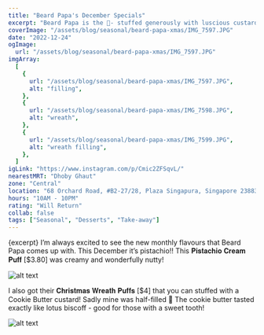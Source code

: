 ```yaml
---
title: "Beard Papa's December Specials"
excerpt: "Beard Papa is the 🐐- stuffed generously with luscious custard and affordably priced, it’s my go-to for custard puffs!"
coverImage: "/assets/blog/seasonal/beard-papa-xmas/IMG_7597.JPG"
date: "2022-12-24"
ogImage:
  url: "/assets/blog/seasonal/beard-papa-xmas/IMG_7597.JPG"
imgArray:
  [
    {
      url: "/assets/blog/seasonal/beard-papa-xmas/IMG_7597.JPG",
      alt: "filling",
    },
    {
      url: "/assets/blog/seasonal/beard-papa-xmas/IMG_7598.JPG",
      alt: "wreath",
    },
    {
      url: "/assets/blog/seasonal/beard-papa-xmas/IMG_7599.JPG",
      alt: "wreath filling",
    },
  ]
igLink: "https://www.instagram.com/p/Cmic2ZFSqvL/"
nearestMRT: "Dhoby Ghaut"
zone: "Central"
location: "68 Orchard Road, #B2-27/28, Plaza Singapura, Singapore 238839"
hours: "10AM - 10PM"
rating: "Will Return"
collab: false
tags: ["Seasonal", "Desserts", "Take-away"]
---
```


{excerpt} I’m always excited to see the new monthly flavours that Beard Papa comes up with. This December it’s pistachio!! This 𝐏𝐢𝐬𝐭𝐚𝐜𝐡𝐢𝐨 𝐂𝐫𝐞𝐚𝐦 𝐏𝐮𝐟𝐟 [$3.80] was creamy and wonderfully nutty!

![alt text](/assets/blog/seasonal/beard-papa-xmas/IMG_7598.JPG)

I also got their 𝐂𝐡𝐫𝐢𝐬𝐭𝐦𝐚𝐬 𝐖𝐫𝐞𝐚𝐭𝐡 𝐏𝐮𝐟𝐟𝐬 [$4] that you can stuffed with a Cookie Butter custard! Sadly mine was half-filled 🥲 The cookie butter tasted exactly like lotus biscoff - good for those with a sweet tooth!

![alt text](/assets/blog/seasonal/beard-papa-xmas/IMG_7599.JPG)
